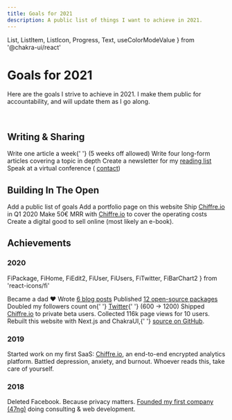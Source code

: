 ```yaml
---
title: Goals for 2021
description: A public list of things I want to achieve in 2021.
---
```


  List,
  ListItem,
  ListIcon,
  Progress,
  Text,
  useColorModeValue
} from '@chakra-ui/react'

# Goals for 2021

Here are the goals I strive to achieve in 2021. I make them public for
accountability, and will update them as I go along.

<br />

## Writing & Sharing

<List spacing={3}>
  <Goal progress={1} progressProps={{ max: 47 }}>
    Write one article a week{' '}
    <Text as="em" fontSize="sm" color="gray.600">
      (5 weeks off allowed)
    </Text>
  </Goal>
  <Goal progress={0} progressProps={{ max: 4 }}>
    Write four long-form articles covering a topic in depth
  </Goal>
  <Goal>
    Create a newsletter for my <a href="/reading-list">reading list</a>
  </Goal>
  <Goal>
    Speak at a virtual conference (
    <a href="mailto:contact+conf@francoisbest.com">contact</a>)
  </Goal>
</List>

<br />

## Building In The Open

<List spacing={3}>
  <Goal status="done">Add a public list of goals</Goal>
  <Goal>Add a portfolio page on this website</Goal>
  <Goal>
    Ship <a href="https://chiffre.io">Chiffre.io</a> in Q1 2020
  </Goal>
  <Goal progress={0} progressProps={{ max: 50 }}>
    Make 50€ MRR with <a href="https://chiffre.io">Chiffre.io</a> to cover the
    operating costs
  </Goal>
  <Goal>Create a digital good to sell online (most likely an e-book).</Goal>
</List>

<br />

## Achievements

### 2020

  FiPackage,
  FiHome,
  FiEdit2,
  FiUser,
  FiUsers,
  FiTwitter,
  FiBarChart2
} from 'react-icons/fi'

<TimelineItem icon={FiUsers}>Became a dad ❤️</TimelineItem>
<TimelineItem icon={FiEdit2}>
  Wrote <a href="/posts">6 blog posts</a>
</TimelineItem>
<TimelineItem icon={FiPackage}>
  Published <a href="/open-source">12 open-source packages</a>
</TimelineItem>
<TimelineItem icon={FiTwitter}>
  Doubled my followers count on{' '}
  <a href="https://twitter.com/fortysevenfx">Twitter</a>{' '}
  <Text as="span" fontSize="xs" color="gray.600">
    (600 -> 1200)
  </Text>
</TimelineItem>
<TimelineItem icon={FiBarChart2}>
  Shipped <a href="https://chiffre.io">Chiffre.io</a> to private beta users.
  Collected 116k page views for 10 users.
</TimelineItem>
<TimelineItem icon={FiHome} skipTrail>
  Rebuilt this website with Next.js and ChakraUI,{' '}
  <a href="https://github.com/franky47/francoisbest.com">source on GitHub</a>.
</TimelineItem>

### 2019

<TimelineItem icon={FiBarChart2}>
  Started work on my first SaaS: <a href="https://chiffre.io">Chiffre.io</a>, an
  end-to-end encrypted analytics platform.
</TimelineItem>
<TimelineItem icon={FiUser} skipTrail>
  Battled depression, anxiety, and burnout. Whoever reads this, take care of
  yourself.
</TimelineItem>

### 2018


<TimelineItem icon={FiFacebook}>
  Deleted Facebook. Because privacy matters.
</TimelineItem>
<TimelineItem icon={FiHome} skipTrail>
  <a href="https://47ng.com">Founded my first company (47ng)</a> doing
  consulting &amp; web development.
</TimelineItem>
